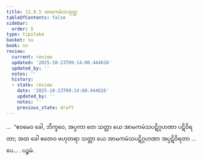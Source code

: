 ```yaml
---
title: 12.9.5 အာမကမံသသုတ္တ
tableOfContents: false
sidebar:
  order: 5
type: tipitaka
basket: su
book: sn
review:
  current: review
  updated: '2025-10-23T09:14:00.444626'
  updated_by: ''
  notes: ''
  history:
  - state: review
    date: '2025-10-23T09:14:00.444626'
    updated_by: ''
    notes: ''
    previous_state: draft
---
```



<ReviewStatus review={frontmatter.review} showDetails={true} />

<HypothesisAnnotation frontmatter={frontmatter} />

<DynamicBreadcrumb />

<Division number="1155" book="sn" e="ch" v="18" p="451">

<Paragraph number="2490" book="sn">
…  “ဧဝမေဝ ခေါ, ဘိက္ခဝေ, အပ္ပကာ တေ သတ္တာ ယေ အာမကမံသပဋိဂ္ဂဟဏာ ပဋိဝိရတာ; အထ ခေါ ဧတေဝ ဗဟုတရာ သတ္တာ ယေ အာမကမံသပဋိဂ္ဂဟဏာ အပ္ပဋိဝိရတာ …ပေ… .

</Paragraph>
</Division>

<Paragraph number="2491" type="center" book="sn">
ပဉ္စမံ.
</Paragraph>
